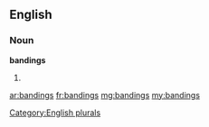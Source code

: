 ==English==

===Noun===
'''bandings'''

# {{plural of|banding}}

[[Category:English plurals]]

[[ar:bandings]]
[[fr:bandings]]
[[mg:bandings]]
[[my:bandings]]